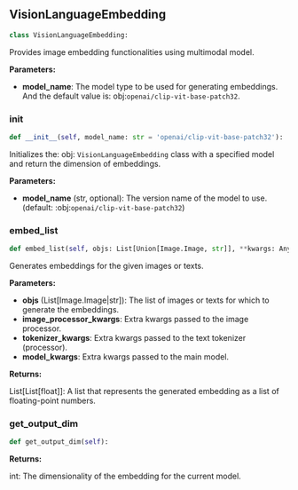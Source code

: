 <a id="camel.embeddings.vlm_embedding"></a>

<a id="camel.embeddings.vlm_embedding.VisionLanguageEmbedding"></a>

## VisionLanguageEmbedding

```python
class VisionLanguageEmbedding:
```

Provides image embedding functionalities using multimodal model.

**Parameters:**

- **model_name**: The model type to be used for generating embeddings. And the default value is: obj:`openai/clip-vit-base-patch32`.

<a id="camel.embeddings.vlm_embedding.VisionLanguageEmbedding.__init__"></a>

### __init__

```python
def __init__(self, model_name: str = 'openai/clip-vit-base-patch32'):
```

Initializes the: obj: `VisionLanguageEmbedding` class with a
specified model and return the dimension of embeddings.

**Parameters:**

- **model_name** (str, optional): The version name of the model to use. (default: :obj:`openai/clip-vit-base-patch32`)

<a id="camel.embeddings.vlm_embedding.VisionLanguageEmbedding.embed_list"></a>

### embed_list

```python
def embed_list(self, objs: List[Union[Image.Image, str]], **kwargs: Any):
```

Generates embeddings for the given images or texts.

**Parameters:**

- **objs** (List[Image.Image|str]): The list of images or texts for which to generate the embeddings.
- **image_processor_kwargs**: Extra kwargs passed to the image processor.
- **tokenizer_kwargs**: Extra kwargs passed to the text tokenizer (processor).
- **model_kwargs**: Extra kwargs passed to the main model.

**Returns:**

  List[List[float]]: A list that represents the generated embedding
as a list of floating-point numbers.

<a id="camel.embeddings.vlm_embedding.VisionLanguageEmbedding.get_output_dim"></a>

### get_output_dim

```python
def get_output_dim(self):
```

**Returns:**

  int: The dimensionality of the embedding for the current model.
